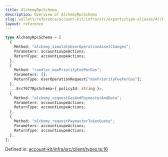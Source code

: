 ```yaml
---
title: AlchemyRpcSchema
description: Overview of AlchemyRpcSchema
slug: wallets/reference/account-kit/infra/src/exports/type-aliases/AlchemyRpcSchema
layout: reference
---
```


```ts
type AlchemyRpcSchema = [
  {
    Method: "alchemy_simulateUserOperationAssetChanges";
    Parameters: accountLoupeActions;
    ReturnType: accountLoupeActions;
  },
  {
    Method: "rundler_maxPriorityFeePerGas";
    Parameters: [];
    ReturnType: UserOperationRequest["maxPriorityFeePerGas"];
  },
  ...Erc7677RpcSchema<{ policyId: string }>,
  {
    Method: "alchemy_requestGasAndPaymasterAndData";
    Parameters: accountLoupeActions;
    ReturnType: accountLoupeActions;
  },
  {
    Method: "alchemy_requestPaymasterTokenQuote";
    Parameters: accountLoupeActions;
    ReturnType: accountLoupeActions;
  },
];
```

Defined in: [account-kit/infra/src/client/types.ts:16](https://github.com/alchemyplatform/aa-sdk/blob/4987bdd63823427c48ec21401b71fa3cfc2d0675/account-kit/infra/src/client/types.ts#L16)
